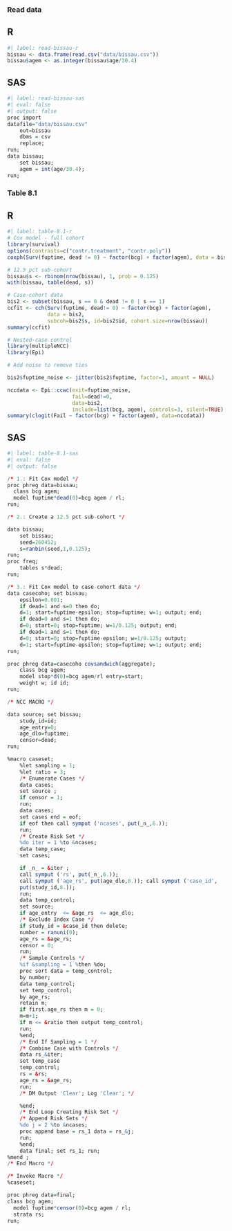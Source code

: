 ### Read data

::: {.panel-tabset}

## R
```r
#| label: read-bissau-r
bissau <- data.frame(read.csv("data/bissau.csv"))
bissau$agem <- as.integer(bissau$age/30.4)
```

## SAS
```r
#| label: read-bissau-sas
#| eval: false 
#| output: false
proc import 
datafile="data/bissau.csv"
	out=bissau
	dbms = csv
	replace;
run;
data bissau; 
	set bissau; 
	agem = int(age/30.4);
run; 
```
:::
  
### Table 8.1

::: {.panel-tabset}
## R
```r
#| label: table-8.1-r
# Cox model - full cohort
library(survival)
options(contrasts=c("contr.treatment", "contr.poly"))
coxph(Surv(fuptime, dead != 0) ~ factor(bcg) + factor(agem), data = bissau)

# 12.5 pct sub-cohort
bissau$s <- rbinom(nrow(bissau), 1, prob = 0.125)
with(bissau, table(dead, s))

# Case-cohort data
bis2 <- subset(bissau, s == 0 & dead != 0 | s == 1)
ccfit <- cch(Surv(fuptime, dead!= 0) ~ factor(bcg) + factor(agem), 
             data = bis2, 
             subcoh=bis2$s, id=bis2$id, cohort.size=nrow(bissau))
summary(ccfit)

# Nested-case control
library(multipleNCC)
library(Epi)

# Add noise to remove ties

bis2$fuptime_noise <- jitter(bis2$fuptime, factor=1, amount = NULL)

nccdata <- Epi::ccwc(exit=fuptime_noise, 
                     fail=dead!=0, 
                     data=bis2, 
                     include=list(bcg, agem), controls=3, silent=TRUE)
summary(clogit(Fail ~ factor(bcg) + factor(agem), data=nccdata))
```

## SAS
```r
#| label: table-8.1-sas
#| eval: false 
#| output: false

/* 1.: Fit Cox model */
proc phreg data=bissau;
  class bcg agem;
  model fuptime*dead(0)=bcg agem / rl;
run;

/* 2.: Create a 12.5 pct sub-cohort */

data bissau; 
	set bissau;
	seed=260452;
	s=ranbin(seed,1,0.125);
run;
proc freq; 
	tables s*dead; 
run;

/* 3.: Fit Cox model to case-cohort data */
data casecoho; set bissau;
	epsilon=0.001;
	if dead=1 and s=0 then do;
	d=1; start=fuptime-epsilon; stop=fuptime; w=1; output; end;
	if dead=0 and s=1 then do;
	d=0; start=0; stop=fuptime; w=1/0.125; output; end;
	if dead=1 and s=1 then do;
	d=0; start=0; stop=fuptime-epsilon; w=1/0.125; output;
	d=1; start=fuptime-epsilon; stop=fuptime; w=1; output; end;
run;

proc phreg data=casecoho covsandwich(aggregate);
	class bcg agem;
	model stop*d(0)=bcg agem/rl entry=start;
	weight w; id id;
run;

/* NCC MACRO */

data source; set bissau;
	study_id=id;
	age_entry=0;
	age_dlo=fuptime;
	censor=dead;
run;

%macro caseset;
	%let sampling = 1;
	%let ratio = 3;
	/* Enumerate Cases */
	data cases;
	set source ;
	if censor = 1;
	run;
	data cases;
	set cases end = eof;
	if eof then call symput ('ncases', put(_n_,6.));
	run;
	/* Create Risk Set */
	%do iter = 1 %to &ncases;
	data temp_case;
	set cases;

	if _n_ = &iter ;
	call symput ('rs', put(_n_,6.));
	call symput ('age_rs', put(age_dlo,8.)); call symput ('case_id',
	put(study_id,8.));
	run;
	data temp_control;
	set source;
	if age_entry  <= &age_rs  <= age_dlo;
	/* Exclude Index Case */
	if study_id = &case_id then delete;
	number = ranuni(0);
	age_rs = &age_rs;
	censor = 0;
	run;
	/* Sample Controls */
	%if &sampling = 1 %then %do;
	proc sort data = temp_control;
	by number;
	data temp_control;
	set temp_control;
	by age_rs;
	retain m;
	if first.age_rs then m = 0;
	m=m+1;
	if m <= &ratio then output temp_control;
	run;
	%end; 
	/* End If Sampling = 1 */
	/* Combine Case with Controls */
	data rs_&iter;
	set temp_case
	temp_control;
	rs = &rs;
	age_rs = &age_rs;
	run;
	/* DM Output 'Clear'; Log 'Clear'; */

	%end; 
	/* End Loop Creating Risk Set */
	/* Append Risk Sets */
	%do j = 2 %to &ncases;
	proc append base = rs_1 data = rs_&j;
	run;
	%end;
	data final; set rs_1; run;
%mend ; 
/* End Macro */

/* Invoke Macro */
%caseset;

proc phreg data=final;
class bcg agem;
  model fuptime*censor(0)=bcg agem / rl;
  strata rs;
run;
```
:::
  
